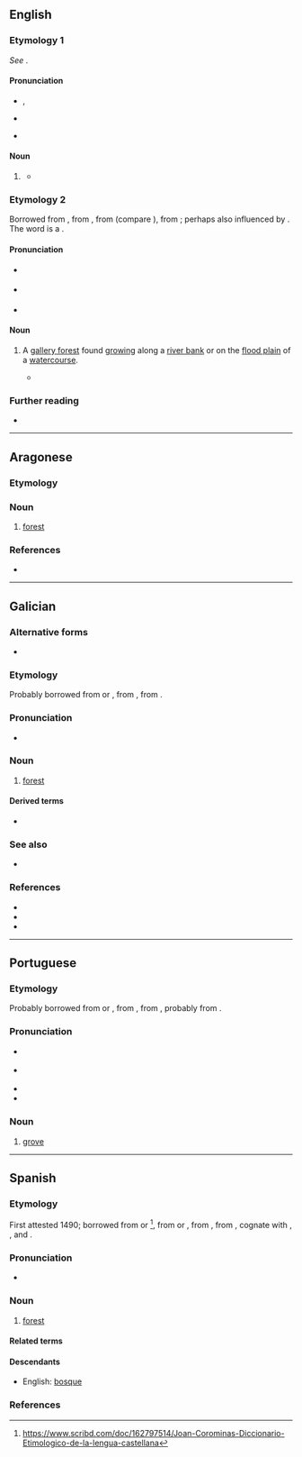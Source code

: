 {{also|Bosque}}
==English==

===Etymology 1===
''See'' {{m|en|bosk}}.

====Pronunciation====
* {{a|RP}} {{enPR|bŏsk}}, {{IPA|en|/bɒsk/}}
* {{audio|en|En-uk-bosk.oga|Audio (RP)}}
* {{a|GA}} {{IPA|en|/bɑsk/}}

====Noun====
{{en-noun}}

# {{rare spelling of|en|bosk}} {{defdate|19th c.}}
#* {{quote-book|en|author=Henry H[opkins] Sibley|authorlink=Henry Hopkins Sibley|chapter=No. 8. Reports of Brig. Gen. Henry H. Sibley, C.S. Army, Commanding Army of New Mexico, Including Operations from January&nbsp;– to May 4, 1862.|title=A Compilation of the Official Records of the Union and Confederate Armies. Additions and Corrections to Series I—Volume IX|location=Washington, D.C.|publisher=Published under the direction of the Hon. {{w|Elihu Root}}, Secretary of War, by Brig. Gen. [[w:Fred C. Ainsworth|Fred C[rayton] Ainsworth]], Chief of the Record and Pension Office, War Department, and Mr. Joseph W. Kirkley; [[w:United States Government Publishing Office|Government Printing Office]]|date=4 May 1862|year_published=1902|page=507|pageurl=https://archive.org/details/warofrebellion09secrrich/page/507/mode/1up|oclc=900475952|passage=On February 16 a reconnaissance in force was pushed to within a mile of the fort and battle offered on the open plain. The challenge was disregarded, and only noticed by the sending out of a few well-mounted men to watch our movements. The forces of the enemy were kept well concealed in the '''bosque''' (grove) above the fort and within its walls.|footer={{small|This could be a use of ''bosque'' in the [[#Etymology 2|etymology 2]] sense.}}}}

===Etymology 2===
Borrowed from {{bor|en|es|bosque|t=forest}}, from {{der|en|LL.|boscus}}, from {{der|en|frk|*busc}} (compare {{cog|dum|busch}}), from {{der|en|gem-pro|*buskaz|t=forest, woods}}; perhaps also influenced by {{m|en|bosk}}. The word is a {{doublet|en|bush|nocap=1}}.

====Pronunciation====
* {{a|RP}} {{IPA|en|/ˈbɒsˌkeɪ/}}
* {{a|GA}} {{IPA|en|/ˈbɑsˌkeɪ/}}
* {{hyphenation|en|bos|que}}

====Noun====
{{en-noun}}

# {{lb|en|southern|_|US}} A [[gallery forest]] found [[grow]]ing along a [[river bank]] or on the [[flood plain]] of a [[watercourse]].
#* {{quote-book|en|author=Benjamin S[tone] Roberts|authorlink=Benjamin S. Roberts|chapter=Operations in Texas, New Mexico, and Arizona. February 1&nbsp;– September 20, 1862. [No. 2. Report of Col. Benjamin S. Roberts, Fifth New Mexico Infantry.]|title=A Compilation of the Official Records of the Union and Confederate Armies. Additions and Corrections to Series I—Volume IX|location=Washington, D.C.|publisher=Published under the direction of the Hon. {{w|Elihu Root}}, Secretary of War, by Brig. Gen. [[w:Fred C. Ainsworth|Fred C[rayton] Ainsworth]], Chief of the Record and Pension Office, War Department, and Mr. Joseph W. Kirkley; [[w:United States Government Publishing Office|Government Printing Office]]|date=23 February 1862|year_published=1902|pages=495 and 496|pageurl=https://archive.org/details/warofrebellion09secrrich/page/495/mode/1up|oclc=900475952|passage=&#91;[https://archive.org/details/warofrebellion09secrrich/page/495/mode/1up page 495]&#93; He drove them with great slaughter from the '''bosque''' they had then seized, repulsed a determined charge of their Lancers, made with audacity and desperation, and was master of the field. [...] &#91;[https://archive.org/details/warofrebellion09secrrich/page/496/mode/1up page 496]&#93; The heavy '''bosques''' in our front were terminated by a drift of sand extending from the high bluff of the Contadero to the river. Behind this drift the enemy, concealed from my observation, rallied all their forces abandoning wagons on the sand hills, tents, and other supplies, including ammunition, with the desperate resolve to storm our batteries.}}

===Further reading===
* {{pedia}}

----

==Aragonese==
{{Wikipedia|lang=an}}

===Etymology===
{{rfe|an}}

===Noun===
{{an-noun|m|bosques}}

# [[forest]]

===References===
* {{R:DBLA}}

----

==Galician==

===Alternative forms===
* {{l|gl|brosque}}

===Etymology===
Probably borrowed from {{bor|gl|ca|-}} or {{bor|gl|oc|bosc}}, from {{der|gl|LL.|boscus}}, from {{der|gl|gem-pro|*buskaz}}.

===Pronunciation===
* {{IPA|gl|/ˈbɔske/}}

===Noun===
{{gl-noun|m}}

# [[forest]]
#: {{syn|gl|fraga|mato}}

====Derived terms====
* {{l|gl|Bosque}}

===See also===
* {{pedia|lang=gl}}

===References===
* {{R:DDLG}}
* {{R:TILG}}
* {{R:TLPGP}}

----

==Portuguese==

===Etymology===
Probably borrowed from {{bor|pt|ca|-}} or {{bor|pt|oc|bosc}}, from {{der|pt|LL.|boscus}}, from {{der|pt|gem-pro|*buskaz|t=bush, thicket}}, probably from {{der|pt|ine-pro|*bʰuH-|t=to grow}}.

===Pronunciation===
* {{a|Brazil}} {{IPA|pt|/ˈbɔs.ki/}}
* {{a|Portugal}} {{IPA|pt|/ˈbɔʃ.kɨ/}}
* {{hyphenation|pt|bos|que}}
* {{rhymes|pt|ɔski}}

===Noun===
{{pt-noun|m}}

# [[grove]]

----

==Spanish==
{{Wikipedia|lang=es}}

===Etymology===
First attested 1490; borrowed from {{bor|es|ca|-}} or {{bor|es|oc|bosc}}<ref>https://www.scribd.com/doc/162797514/Joan-Corominas-Diccionario-Etimologico-de-la-lengua-castellana</ref>, from {{der|es|LL.|boscus}} or {{der|es|VL.|*buscus}}, from {{der|es|frk|*busk}}, from {{der|es|gem-pro|*buskaz}}, cognate with {{cog|en|bush}}, {{cog|nl|bos}}, {{cog|fr|bois}} and {{cog|it|bosco}}.

===Pronunciation===
{{es-IPA}}
* {{audio|es|LL-Q1321 (spa)-Rodelar-bosque.wav|Audio}}

===Noun===
{{es-noun|m}}

# [[forest]]
#: {{syn|es|floresta|foresta|selva}}

====Related terms====
{{rel4|es|boscoso|bosque ombrófilo|{{l|es|bosquejar|pos=v}}|{{l|es|bosquejo|g=m}}|{{l|es|bosquete|g=m}}|{{l|es|bosquímano|pos=a}}|{{l|es|bosquímano|g=m|pos=n}}|emboscar|guardabosques}}

====Descendants====
* English: [[bosque#Etymology 2|bosque]]

===References===
<references/>